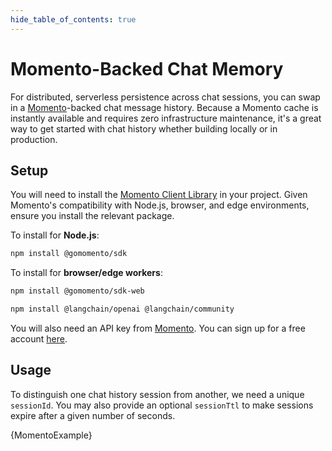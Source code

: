 ```yaml
---
hide_table_of_contents: true
---
```



# Momento-Backed Chat Memory

For distributed, serverless persistence across chat sessions, you can swap in a [Momento](https://gomomento.com/)-backed chat message history.
Because a Momento cache is instantly available and requires zero infrastructure maintenance, it's a great way to get started with chat history whether building locally or in production.

## Setup

You will need to install the [Momento Client Library](https://github.com/momentohq/client-sdk-javascript) in your project. Given Momento's compatibility with Node.js, browser, and edge environments, ensure you install the relevant package.

To install for **Node.js**:

```bash npm2yarn
npm install @gomomento/sdk
```

To install for **browser/edge workers**:

```bash npm2yarn
npm install @gomomento/sdk-web
```


<IntegrationInstallTooltip></IntegrationInstallTooltip>

```bash npm2yarn
npm install @langchain/openai @langchain/community
```

You will also need an API key from [Momento](https://gomomento.com/). You can sign up for a free account [here](https://console.gomomento.com/).

## Usage

To distinguish one chat history session from another, we need a unique `sessionId`. You may also provide an optional `sessionTtl` to make sessions expire after a given number of seconds.


<CodeBlock language="typescript">{MomentoExample}</CodeBlock>
